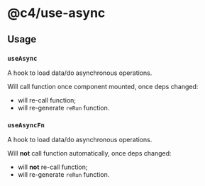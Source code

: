 # @c4/use-async


<Meta title="Library/use-async" />

## Usage

### `useAsync`

A hook to load data/do asynchronous operations.

Will call function once component mounted, once deps changed:

- will re-call function;
- will re-generate `reRun` function.

<Canvas of={useAsyncStories.BasicUsage} />

### `useAsyncFn`

A hook to load data/do asynchronous operations.

Will **not** call function automatically, once deps changed:

- will **not** re-call function;
- will re-generate `reRun` function.

<Canvas of={useAsyncFnStories.BasicUsage} />
